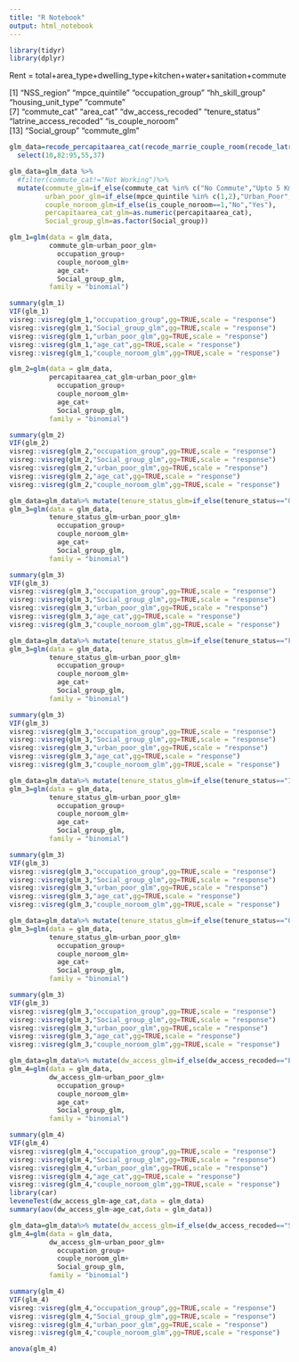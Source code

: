 ```yaml
---
title: "R Notebook"
output: html_notebook
---
```

```r
library(tidyr)
library(dplyr)
```

Rent = total+area_type+dwelling_type+kitchen+water+sanitation+commute

[1] "NSS_region"             "mpce_quintile"          "occupation_group"       "hh_skill_group"         "housing_unit_type"      "commute"               
 [7] "commute_cat"            "area_cat"               "dw_access_recoded"      "tenure_status"          "latrine_access_recoded" "is_couple_noroom"      
[13] "Social_group"           "commute_glm" 

```r

glm_data=recode_percapitaarea_cat(recode_marrie_couple_room(recode_latrine_access(recode_tenure_status(recode_dw_access(recode_area_cat(recode_commute_cat(recode_dwelling_room(house_cat_base_data))))))))%>%
  select(10,82:95,55,37)

glm_data=glm_data %>%
  #filter(commute_cat!="Not Working")%>%
  mutate(commute_glm=if_else(commute_cat %in% c("No Commute","Upto 5 Km"),1,0),
         urban_poor_glm=if_else(mpce_quintile %in% c(1,2),"Urban_Poor","Not_poor"),
         couple_noroom_glm=if_else(is_couple_noroom==1,"No","Yes"),
         percapitaarea_cat_glm=as.numeric(percapitaarea_cat),
         Social_group_glm=as.factor(Social_group))

```



```r

glm_1=glm(data = glm_data, 
          commute_glm~urban_poor_glm+
            occupation_group+
            couple_noroom_glm+
            age_cat+
            Social_group_glm,
          family = "binomial")

summary(glm_1)
VIF(glm_1)
visreg::visreg(glm_1,"occupation_group",gg=TRUE,scale = "response")
visreg::visreg(glm_1,"Social_group_glm",gg=TRUE,scale = "response")
visreg::visreg(glm_1,"urban_poor_glm",gg=TRUE,scale = "response")
visreg::visreg(glm_1,"age_cat",gg=TRUE,scale = "response")
visreg::visreg(glm_1,"couple_noroom_glm",gg=TRUE,scale = "response")
```



```r
glm_2=glm(data = glm_data, 
          percapitaarea_cat_glm~urban_poor_glm+
            occupation_group+
            couple_noroom_glm+
            age_cat+
            Social_group_glm,
          family = "binomial")

summary(glm_2)
VIF(glm_2)
visreg::visreg(glm_2,"occupation_group",gg=TRUE,scale = "response")
visreg::visreg(glm_2,"Social_group_glm",gg=TRUE,scale = "response")
visreg::visreg(glm_2,"urban_poor_glm",gg=TRUE,scale = "response")
visreg::visreg(glm_2,"age_cat",gg=TRUE,scale = "response")
visreg::visreg(glm_2,"couple_noroom_glm",gg=TRUE,scale = "response")

```



```r
glm_data=glm_data%>% mutate(tenure_status_glm=if_else(tenure_status=="Ownership",1,0))
glm_3=glm(data = glm_data, 
          tenure_status_glm~urban_poor_glm+
            occupation_group+
            couple_noroom_glm+
            age_cat+
            Social_group_glm,
          family = "binomial")

summary(glm_3)
VIF(glm_3)
visreg::visreg(glm_3,"occupation_group",gg=TRUE,scale = "response")
visreg::visreg(glm_3,"Social_group_glm",gg=TRUE,scale = "response")
visreg::visreg(glm_3,"urban_poor_glm",gg=TRUE,scale = "response")
visreg::visreg(glm_3,"age_cat",gg=TRUE,scale = "response")
visreg::visreg(glm_3,"couple_noroom_glm",gg=TRUE,scale = "response")
```


```r
glm_data=glm_data%>% mutate(tenure_status_glm=if_else(tenure_status=="Formal Rental",1,0))
glm_3=glm(data = glm_data, 
          tenure_status_glm~urban_poor_glm+
            occupation_group+
            couple_noroom_glm+
            age_cat+
            Social_group_glm,
          family = "binomial")

summary(glm_3)
VIF(glm_3)
visreg::visreg(glm_3,"occupation_group",gg=TRUE,scale = "response")
visreg::visreg(glm_3,"Social_group_glm",gg=TRUE,scale = "response")
visreg::visreg(glm_3,"urban_poor_glm",gg=TRUE,scale = "response")
visreg::visreg(glm_3,"age_cat",gg=TRUE,scale = "response")
visreg::visreg(glm_3,"couple_noroom_glm",gg=TRUE,scale = "response")
```

```r
glm_data=glm_data%>% mutate(tenure_status_glm=if_else(tenure_status=="Informal Rental",1,0))
glm_3=glm(data = glm_data, 
          tenure_status_glm~urban_poor_glm+
            occupation_group+
            couple_noroom_glm+
            age_cat+
            Social_group_glm,
          family = "binomial")

summary(glm_3)
VIF(glm_3)
visreg::visreg(glm_3,"occupation_group",gg=TRUE,scale = "response")
visreg::visreg(glm_3,"Social_group_glm",gg=TRUE,scale = "response")
visreg::visreg(glm_3,"urban_poor_glm",gg=TRUE,scale = "response")
visreg::visreg(glm_3,"age_cat",gg=TRUE,scale = "response")
visreg::visreg(glm_3,"couple_noroom_glm",gg=TRUE,scale = "response")
```


```r
glm_data=glm_data%>% mutate(tenure_status_glm=if_else(tenure_status=="Others",1,0))
glm_3=glm(data = glm_data, 
          tenure_status_glm~urban_poor_glm+
            occupation_group+
            couple_noroom_glm+
            age_cat+
            Social_group_glm,
          family = "binomial")

summary(glm_3)
VIF(glm_3)
visreg::visreg(glm_3,"occupation_group",gg=TRUE,scale = "response")
visreg::visreg(glm_3,"Social_group_glm",gg=TRUE,scale = "response")
visreg::visreg(glm_3,"urban_poor_glm",gg=TRUE,scale = "response")
visreg::visreg(glm_3,"age_cat",gg=TRUE,scale = "response")
visreg::visreg(glm_3,"couple_noroom_glm",gg=TRUE,scale = "response")
```

```r
glm_data=glm_data%>% mutate(dw_access_glm=if_else(dw_access_recoded=="Exclusive",1,0))
glm_4=glm(data = glm_data, 
          dw_access_glm~urban_poor_glm+
            occupation_group+
            couple_noroom_glm+
            age_cat+
            Social_group_glm,
          family = "binomial")

summary(glm_4)
VIF(glm_4)
visreg::visreg(glm_4,"occupation_group",gg=TRUE,scale = "response")
visreg::visreg(glm_4,"Social_group_glm",gg=TRUE,scale = "response")
visreg::visreg(glm_4,"urban_poor_glm",gg=TRUE,scale = "response")
visreg::visreg(glm_4,"age_cat",gg=TRUE,scale = "response")
visreg::visreg(glm_4,"couple_noroom_glm",gg=TRUE,scale = "response")
library(car)
leveneTest(dw_access_glm~age_cat,data = glm_data)
summary(aov(dw_access_glm~age_cat,data = glm_data))

```

```r
glm_data=glm_data%>% mutate(dw_access_glm=if_else(dw_access_recoded=="Shared",1,0))
glm_4=glm(data = glm_data, 
          dw_access_glm~urban_poor_glm+
            occupation_group+
            couple_noroom_glm+
            Social_group_glm,
          family = "binomial")

summary(glm_4)
VIF(glm_4)
visreg::visreg(glm_4,"occupation_group",gg=TRUE,scale = "response")
visreg::visreg(glm_4,"Social_group_glm",gg=TRUE,scale = "response")
visreg::visreg(glm_4,"urban_poor_glm",gg=TRUE,scale = "response")
visreg::visreg(glm_4,"couple_noroom_glm",gg=TRUE,scale = "response")

anova(glm_4)
```

